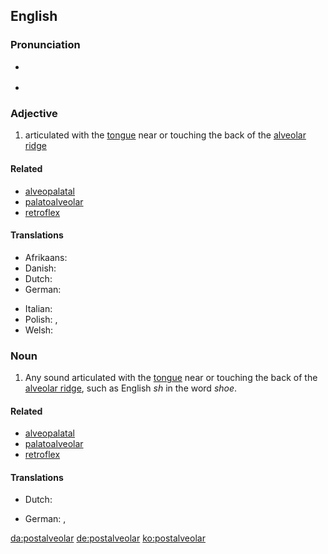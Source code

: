 ==English==

===Pronunciation===
* {{a|Received Pronunciation}} {{IPA|/ˌpəʊstælviˈəʊlə(ɹ)/|/ˌpəʊstælˈviːələ(ɹ)/|/ˌpəʊstˈælviələ(ɹ)/|lang=en}}
* {{a|General American}} {{IPA|/ˌpoʊstælˈviːəlɚ/|lang=en}}

===Adjective===
{{en-adj|-}}

# {{lb|en|phonetics}} articulated with the [[tongue]] near or touching the back of the [[alveolar ridge]]

====Related====
* [[alveopalatal]]
* [[palatoalveolar]]
* [[retroflex]]

====Translations====
{{trans-top|articulated with the tongue near or touching the back of the alveolar ridge}}
* Afrikaans: {{t|af|postalveolaar}}
* Danish: {{t+|da|postalveolar}}
* Dutch: {{t|nl|postalveolaar}}
* German: {{t+|de|postalveolar}}
{{trans-mid}}
* Italian: {{t|it|postalveolare}}
* Polish: {{t|pl|zadziąsłowy|m}}, {{t|pl|postalweolarny|m}}
* Welsh: {{t|cy|ôl-orfannol}}
{{trans-bottom}}

===Noun===
{{en-noun}}

# {{lb|en|phonetics}} Any sound articulated with the [[tongue]] near or touching the back of the [[alveolar ridge]], such as English ''sh'' in the word ''shoe''.

====Related====
* [[alveopalatal]]
* [[palatoalveolar]]
* [[retroflex]]

====Translations====
{{trans-top|any sound articulated with the tongue near or touching the back of the alveolar ridge}}
* Dutch: {{t|nl|postalveolaar}}
{{trans-mid}}
* German: {{t+|de|Postalveolar|m}}, {{t|de|Postalveolarlaut|m}}
{{trans-bottom}}

[[da:postalveolar]]
[[de:postalveolar]]
[[ko:postalveolar]]